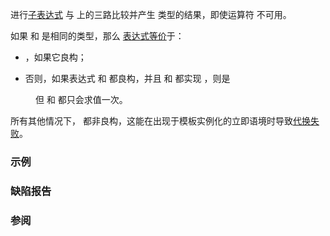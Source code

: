 {{cpp/title|compare_strong_order_fallback}}
{{cpp/utility/navbar}}
{{dcl begin}}
{{dcl header|compare}}
{{dcl|since=c++20|1=
inline namespace /* 未指定 */ {
    inline constexpr /* 未指定 */
        compare_strong_order_fallback = /* 未指定 */;
}
}}
{{dcl h|调用签名}}
{{dcl|since=c++20|1=
template&lt; class T, class U &gt;
    requires /* 见下文 */
constexpr std::strong_ordering
    compare_strong_order_fallback( T&amp;&amp; t, U&amp;&amp; u ) noexcept(/* 见下文 */);
}}
{{dcl end}}

进行[[cpp/language/expressions#完整表达式|子表达式]] {{c|t}} 与 {{c|u}} 上的三路比较并产生 {{ltt std|cpp/utility/compare/strong_ordering}} 类型的结果，即使运算符 {{tt|1=&lt;=&gt;}} 不可用。

如果 {{c/core|std::decay_t&lt;T&gt;}} 和 {{c/core|std::decay_t&lt;U&gt;}} 是相同的类型，那么 {{c|std::compare_strong_order_fallback(t, u)}} [[cpp/language/expressions#表达式等价|表达式等价]]于：
* {{c|std::strong_order(t, u)}}，如果它良构；
* 否则，如果表达式 {{c|1=t == u}} 和 {{c|t &lt; u}} 都良构，并且 {{c/core|1=decltype(t == u)}} 和 {{c/core|decltype(t &lt; u)}} 都实现 {{lti|cpp/concepts/boolean-testable}}，则是 {{c multi
|1=t == u ? std::strong_ordering::equal :
|2=t &lt; u  ? std::strong_ordering::less :
|3=         std::strong_ordering::greater
}}
: 但 {{c|t}} 和 {{c|u}} 都只会求值一次。

所有其他情况下，{{c|std::compare_strong_order_fallback(t, u)}} 都非良构，这能在出现于模板实例化的立即语境时导致[[cpp/language/sfinae|代换失败]]。

{{cpp/ranges/cpo|std}}

===示例===
{{example}}

===缺陷报告===
{{dr list begin}}
{{dr list item|wg=lwg|dr=2114|paper=P2167R3|std=C++20|before=后备机制仅要求返回类型可隐式转换到 {{c/core|bool}}|after=加强了约束}}
{{dr list end}}

===参阅===
{{dsc begin}}
{{dsc inc|cpp/utility/compare/dsc strong_order}}
{{dsc end}}

{{langlinks|de|en|es|ja|ru}}